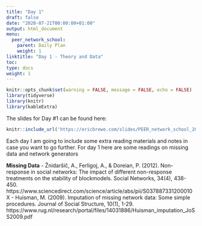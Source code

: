 ```yaml
---
title: "Day 1"
draft: false
date: "2020-07-21T00:00:00+01:00"
output: html_document
menu:
  peer_network_school:
    parent: Daily Plan
    weight: 1
linktitle: "Day 1 - Theory and Data"
toc: 
type: docs
weight: 1
---
```

```r
knitr::opts_chunk$set(warning = FALSE, message = FALSE, echo = FALSE)
library(tidyverse)
library(knitr)
library(kableExtra)
```




The slides for Day #1 can be found here:
```r
knitr::include_url('https://ericbrewe.com/slides/PEER_network_school_2023/PEER_network_theory.html#1')
```


Each day I am going to include some extra reading materials and notes in case you want to go further.  For day 1 here are some readings on missing data and network generators

**Missing Data**
    - Žnidaršič, A., Ferligoj, A., & Doreian, P. (2012). Non-response in social networks: The impact of different non-response treatments on the stability of blockmodels. Social Networks, 34(4), 438-450. https://www.sciencedirect.com/science/article/abs/pii/S037887331200010X
    - Huisman, M. (2009). Imputation of missing network data: Some simple procedures. Journal of Social Structure, 10(1), 1-29. https://www.rug.nl/research/portal/files/14031886/Huisman_imputation_JoSS2009.pdf
